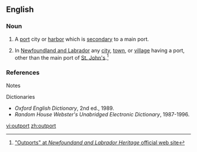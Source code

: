 ==English==

===Noun===
{{en-noun}}
# A [[port]] city or [[harbor]] which is [[secondary]] to a main port.
# {{Canada}} In [[Newfoundland and Labrador]] any [[city]], [[town]], or [[village]] having a port, other than the main port of [[St. John's]].<ref>[http://www.heritage.nf.ca/society/outports.html "Outports" at ''Newfoundand and Labrador Heritage'' official web site]</ref>

===References===
;Notes
<references/>

;Dictionaries
*''Oxford English Dictionary'', 2nd ed., 1989.
*''Random House Webster's Unabridged Electronic Dictionary'', 1987-1996.

[[vi:outport]]
[[zh:outport]]
